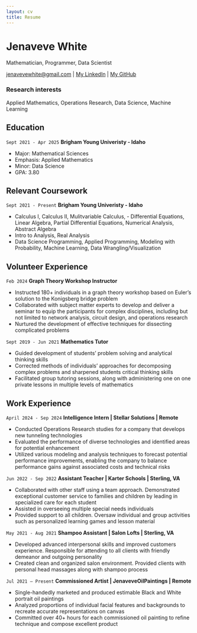 ```yaml
---
layout: cv
title: Resume
---
```

# Jenaveve White
Mathematician, Programmer, Data Scientist

<div id="webaddress">
<a href="jenavevewhite@gmail.com">jenavevewhite@gmail.com</a>
| <a href="https://www.linkedin.com/in/jenaveve-white/">My LinkedIn</a>
| <a href="https://github.com/JenaveveWhite">My GitHub</a>
</div>


### Research interests

Applied Mathematics, Operations Research, Data Science, Machine Learning


## Education

`Sept 2021 - Apr 2025`
__Brigham Young Univeristy - Idaho__


- Major: Mathematical Sciences
- Emphasis: Applied Mathematics
- Minor: Data Science
- GPA: 3.80

## Relevant Coursework 

`Sept 2021 - Present`
__Brigham Young Univeristy - Idaho__

- Calculus I, Calculus II, Mulitvariable Calculus, - Differential Equations, Linear Algebra, Partial Differential Equations, Numerical Analysis, Abstract Algebra
- Intro to Analysis, Real Analysis
- Data Science Programming, Applied Programming, Modeling with Probability, Machine Learning, Data Wrangling/Visualization



## Volunteer Experience

`Feb 2024`
__Graph Theory Workshop Instructor__
 
- Instructed 180+ individuals in a graph theory workshop based on Euler’s solution to the Konigsberg bridge problem
- Collaborated with subject matter experts to develop and deliver a seminar to equip the participants for complex 
disciplines, including but not limited to network analysis, circuit design, and operations research
- Nurtured the development of effective techniques for dissecting complicated problems


`Sept 2019 - Jun 2021`
__Mathematics Tutor__

- Guided development of students’ problem solving and analytical thinking skills
- Corrected methods of individuals’ approaches for decomposing complex problems and sharpened students critical 
thinking skills
- Facilitated group tutoring sessions, along with administering one on one private lessons in multiple levels of mathematics



## Work Experience
`April 2024 - Sep 2024`
__Intelligence Intern | Stellar Solutions | Remote__

- Conducted Operations Research studies for a company that develops new tunneling technologies 
- Evaluated the performance of diverse technologies and identified areas for potential enhancement
- Utilized various modeling and analysis techniques to forecast potential performance improvements, enabling the company to balance performance gains against associated costs and technical risks 


`Jun 2022 - Sep 2022`
__Assistant Teacher | Karter Schools | Sterling, VA__

- Collaborated with other staff using a team approach. Demonstrated exceptional customer service to families and children 
by leading in specialized care for each student 
- Assisted in overseeing multiple special needs individuals
- Provided support to all children. Oversaw individual and group activities such as personalized learning games and lesson 
material

`May 2021 - Aug 2021`
__Shampoo Assistant | Salon Lofts | Sterling, VA__

-  Developed advanced interpersonal skills and improved customers experience. Responsible for attending to all clients with 
friendly demeanor and outgoing personality
- Created clean and organized salon environment. Provided clients with personal head massages along with shampoo 
process

`Jul 2021 – Present`
__Commissioned Artist | JenaveveOilPaintings | Remote__

- Single-handedly marketed and produced estimable Black and White portrait oil paintings 
- Analyzed proportions of individual facial features and backgrounds to recreate accurate representations on canvas
- Committed over 40+ hours for each commissioned oil painting to refine technique and compose excellent product


<!-- ### Footer

Last updated: March 2024 -->